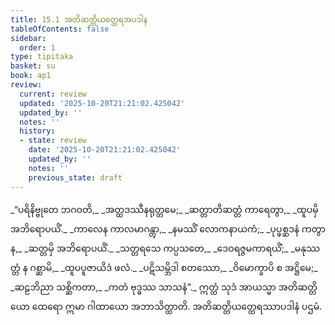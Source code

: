 ```yaml
---
title: 15.1 အတိဆတ္တိယတ္ထေရအပဒါန
tableOfContents: false
sidebar:
  order: 1
type: tipitaka
basket: su
book: ap1
review:
  current: review
  updated: '2025-10-20T21:21:02.425042'
  updated_by: ''
  notes: ''
  history:
  - state: review
    date: '2025-10-20T21:21:02.425042'
    updated_by: ''
    notes: ''
    previous_state: draft
---
```



<DynamicBreadcrumb />


<ReviewStatus review={frontmatter.review} showDetails={true} />

<HypothesisAnnotation frontmatter={frontmatter} />

<Division number="1" book="ap1" e="ch" v="20" p="188">

<Paragraph number="2278" type="verses" book="ap1">
_“ပရိနိဗ္ဗုတေ ဘဂဝတိ,_  
_အတ္ထဒဿီနရုတ္တမေ;_  
_ဆတ္တာတိဆတ္တံ ကာရေတွာ,_  
_ထူပမှိ အဘိရောပယိံ._  

</Paragraph>

</Division>
<Division number="2" book="ap1" e="ch" v="20" p="188">

<Paragraph number="2279" type="verses" book="ap1">
_ကာလေန ကာလမာဂန္တွာ,_  
_နမဿိံ လောကနာယကံ;_  
_ပုပ္ဖစ္ဆဒနံ ကတွာန,_  
_ဆတ္တမှိ အဘိရောပယိံ._  

</Paragraph>

</Division>
<Division number="3" book="ap1" e="ch" v="20" p="188">

<Paragraph number="2280" type="verses" book="ap1">
_သတ္တရသေ ကပ္ပသတေ,_  
_ဒေဝရဇ္ဇမကာရယိံ;_  
_မနုဿတ္တံ န ဂစ္ဆာမိ,_  
_ထူပပူဇာယိဒံ ဖလံ._  

</Paragraph>

</Division>
<Division number="4" book="ap1" e="ch" v="20" p="188">

<Paragraph number="2281" type="verses" book="ap1">
_ပဋိသမ္ဘိဒါ စတဿော,_  
_ဝိမောက္ခာပိ စ အဋ္ဌိမေ;_  
_ဆဠဘိညာ သစ္ဆိကတာ,_  
_ကတံ ဗုဒ္ဓဿ သာသနံ”._  

</Paragraph>

<Paragraph number="2282" book="ap1">
ဣတ္ထံ သုဒံ အာယသ္မာ အတိဆတ္တိယော ထေရော ဣမာ ဂါထာယော အဘာသိတ္ထာတိ.

</Paragraph>
</Division>

<Paragraph number="2283" type="center" book="ap1">
အတိဆတ္တိယတ္ထေရဿာပဒါနံ ပဌမံ.
</Paragraph>